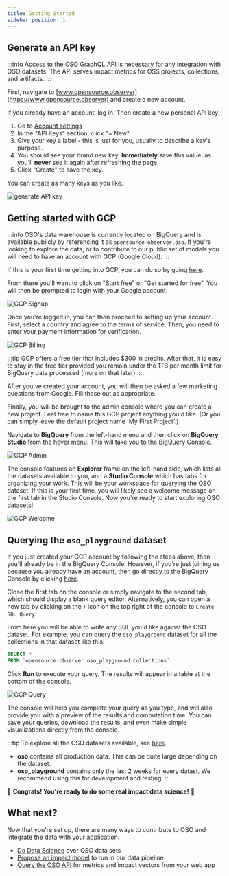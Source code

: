 ```yaml
---
title: Getting Started
sidebar_position: 1
---
```


## Generate an API key

:::info
Access to the OSO GraphQL API is necessary for any integration with OSO datasets. The API serves impact metrics for OSS projects, collections, and artifacts.
:::

First, navigate to [www.opensource.observer](https://www.opensource.observer) and create a new account.

If you already have an account, log in. Then create a new personal API key:

1. Go to [Account settings](https://www.opensource.observer/app/settings)
2. In the "API Keys" section, click "+ New"
3. Give your key a label - this is just for you, usually to describe a key's purpose.
4. You should see your brand new key. **Immediately** save this value, as you'll **never** see it again after refreshing the page.
5. Click "Create" to save the key.

You can create as many keys as you like.

![generate API key](./generate-api-key.png)


## Getting started with GCP

:::info
OSO's data warehouse is currently located on BigQuery and is available publicly by
referencing it as `opensource-observer.oso`. If you're looking to explore the
data, or to contribute to our public set of models you will need to have an
account with GCP (Google Cloud).
:::


If this is your first time getting into GCP, you can do so by going
[here](https://cloud.google.com/).

From there you'll want to click on "Start free" or "Get started for free". You will then be prompted to login with your Google account.

![GCP Signup](./gcp_signup.png)


Once you're logged in, you can then proceed to setting up your account. First, select a country and agree to the terms of service. Then, you need to enter your payment information for verification.

![GCP Billing](./gcp_billing.png)

:::tip
GCP offers a free tier that includes $300 in credits. After that, it is easy to stay in the free tier provided you remain under the
1TB per month limit for BigQuery data processed (more on that later).
:::


After you've created your account, you will then be asked a few marketing questions from Google. Fill these out as appropriate.

Finally, you will be brought to the admin console where you can create a new project. Feel free to name this GCP project anything you'd like. (Or you can simply leave the default project name 'My First Project'.)

Navigate to **BigQuery** from the left-hand menu and then click on **BigQuery Studio** from the hover menu. This will take you to the BigQuery Console.

![GCP Admin](./gcp_admin.png)

The console features an **Explorer** frame on the left-hand side, which lists all the datasets available to you, and a **Studio Console** which has tabs for organizing your work. This will be your workspace for querying the OSO dataset. If this is your first time, you will likely see a welcome message on the first tab in the Studio Console. Now you're ready to start exploring OSO datasets!

![GCP Welcome](./gcp_welcome.png)

## Querying the `oso_playground` dataset


If you just created your GCP account by following the steps above, then you'll already be in the BigQuery Console. However, if you're just joining us because you already have an account, then go directly to the BigQuery Console by clicking [here](https://console.cloud.google.com/bigquery).

Close the first tab on the console or simply navigate to the second tab, which should display a blank query editor. Alternatively, you can open a new tab by clicking on the `+` icon on the top right of the console to `Create SQL Query`.

From here you will be able to write any SQL you'd like against the OSO dataset. For example, you can query the `oso_playground` dataset for all the collections in that dataset like this:

```sql
SELECT *
FROM `opensource-observer.oso_playground.collections`
```

Click **Run** to execute your query. The results will appear in a table at the bottom of the console.

![GCP Query](./gcp_query.png)


The console will help you complete your query as you type, and will also provide you with a preview of the results and computation time. You can save your queries, download the results, and even make simple visualizations directly from the console.

:::tip
To explore all the OSO datasets available, see [here](https://console.cloud.google.com/bigquery?project=opensource-observer).

- **oso** contains all production data. This can be quite large depending on the dataset.
- **oso\_playground** contains only the last 2 weeks for every datast. We recommend using this for development and testing.
:::

🎉 **Congrats! You're ready to do some real impact data science!**  🥂

## What next?

Now that you're set up, there are many ways to contribute to OSO and integrate the data with your application.

- [Do Data Science](../integrate/data-science) over OSO data sets
- [Propose an impact model](../contribute/impact-models) to run in our data pipeline
- [Query the OSO API](../integrate/api) for metrics and impact vectors from your web app
